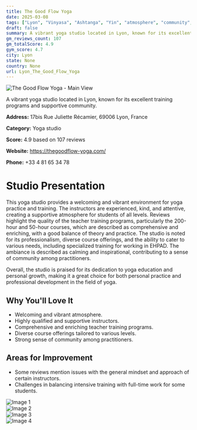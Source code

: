 ```yaml
---
title: The Good Flow Yoga
date: 2025-03-08
tags: ["Lyon", "Vinyasa", "Ashtanga", "Yin", "atmosphere", "community", "Lyon"]  
draft: false
summary: A vibrant yoga studio located in Lyon, known for its excellent training programs and supportive community.
gm_reviews_count: 107
gm_totalScore: 4.9
gym_score: 4.7
city: Lyon
state: None
country: None
url: Lyon_The_Good_Flow_Yoga
---
```


<div className="aspect-[16/9] relative my-8">
  <img 
    src="https://lh5.googleusercontent.com/p/AF1QipP63DrbssJDQcPrtABv42xT62edDVTyVgkSQ9UX=w1920-h1080-k-no"
    alt="The Good Flow Yoga - Main View"
    className="object-cover absolute inset-0 w-full h-full rounded-lg"
  />
</div>

A vibrant yoga studio located in Lyon, known for its excellent training programs and supportive community.

**Address:** 17bis Rue Juliette Récamier, 69006 Lyon, France

**Category:** Yoga studio

**Score:** 4.9 based on 107 reviews

**Website:** https://thegoodflow-yoga.com/

**Phone:** +33 4 81 65 34 78

# Studio Presentation

This yoga studio provides a welcoming and vibrant environment for yoga practice and training. The instructors are experienced, kind, and attentive, creating a supportive atmosphere for students of all levels. Reviews highlight the quality of the teacher training programs, particularly the 200-hour and 50-hour courses, which are described as comprehensive and enriching, with a good balance of theory and practice. The studio is noted for its professionalism, diverse course offerings, and the ability to cater to various needs, including specialized training for working in EHPAD. The ambiance is described as calming and inspirational, contributing to a sense of community among practitioners.

Overall, the studio is praised for its dedication to yoga education and personal growth, making it a great choice for both personal practice and professional development in the field of yoga.

## Why You'll Love It

- Welcoming and vibrant atmosphere.
- Highly qualified and supportive instructors.
- Comprehensive and enriching teacher training programs.
- Diverse course offerings tailored to various levels.
- Strong sense of community among practitioners.

## Areas for Improvement

- Some reviews mention issues with the general mindset and approach of certain instructors.
- Challenges in balancing intensive training with full-time work for some students.

<div className="grid grid-cols-1 xl:grid-cols-2 gap-4 my-8">
<div className="aspect-[4/3] relative"><img src="https://lh5.googleusercontent.com/p/AF1QipNzkx9uSPcLXJNzOcZ0Tk3PGLcQGkQ_Y2MbjCZV=w1920-h1080-k-no" alt="Image 1" className="object-cover absolute inset-0 w-full h-full rounded-lg" /></div>
<div className="aspect-[4/3] relative"><img src="https://lh5.googleusercontent.com/p/AF1QipNKEhZaUYHIGSwLaFwiILNo0mH0WSBePla5PcGE=w1920-h1080-k-no" alt="Image 2" className="object-cover absolute inset-0 w-full h-full rounded-lg" /></div>
<div className="aspect-[4/3] relative"><img src="https://lh5.googleusercontent.com/p/AF1QipOwL0LZY4L0LzR9_heIUCn9wwGEQBw--Lz3ZXak=w1920-h1080-k-no" alt="Image 3" className="object-cover absolute inset-0 w-full h-full rounded-lg" /></div>
<div className="aspect-[4/3] relative"><img src="https://lh5.googleusercontent.com/p/AF1QipNuHjG8mVwvu6eUWhpSKQWsEaoCO_er6etgxqEx=w1920-h1080-k-no" alt="Image 4" className="object-cover absolute inset-0 w-full h-full rounded-lg" /></div>
</div>